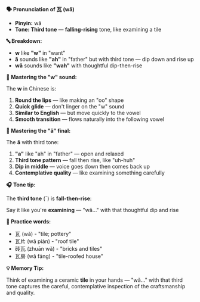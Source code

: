 **🗣️ Pronunciation of 瓦 (wǎ)**

- **Pinyin:** wǎ
- **Tone: Third tone** — **falling-rising** tone, like examining a tile

**🔤 Breakdown:**

- **w** like **"w"** in "want"
- **ǎ** sounds like **"ah"** in "father" but with third tone — dip down and rise up
- **wǎ** sounds like **"wah"** with thoughtful dip-then-rise

**🎯 Mastering the "w" sound:**

The **w** in Chinese is:

1. **Round the lips** — like making an "oo" shape
2. **Quick glide** — don't linger on the "w" sound
3. **Similar to English** — but move quickly to the vowel
4. **Smooth transition** — flows naturally into the following vowel

**🎯 Mastering the "ǎ" final:**

The **ǎ** with third tone:

1. **"a"** like "ah" in "father" — open and relaxed
2. **Third tone pattern** — fall then rise, like "uh-huh"
3. **Dip in middle** — voice goes down then comes back up
4. **Contemplative quality** — like examining something carefully

**🎧 Tone tip:**

The **third tone** (ˇ) is **fall-then-rise**:

Say it like you're **examining** — "wǎ..." with that thoughtful dip and rise

**📝 Practice words:**

- 瓦 (wǎ) - "tile; pottery"
- 瓦片 (wǎ piàn) - "roof tile"
- 砖瓦 (zhuān wǎ) - "bricks and tiles"
- 瓦房 (wǎ fáng) - "tile-roofed house"

**💡 Memory Tip:**

Think of examining a ceramic **tile** in your hands — "wǎ..." with that third tone captures the
careful, contemplative inspection of the craftsmanship and quality.
